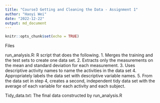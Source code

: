 ```yaml
---
title: "Course3 Getting and Cleaning the Data - Assignment 1"
author: "Haoyi Wei"
date: "2022-12-22"
output: md_document
---
```


```r
knitr::opts_chunk$set(echo = TRUE)
```


Files

run_analysis.R:
R script that does the following. 
1. Merges the training and the test sets to create one data set.
2. Extracts only the measurements on the mean and standard deviation for each measurement. 
3. Uses descriptive activity names to name the activities in the data set
4. Appropriately labels the data set with descriptive variable names. 
5. From the data set in step 4, creates a second, independent tidy data set with the average of each variable for each activity and each subject.

Tidy_data.txt: 
The final data constructed by run_analysis.R

